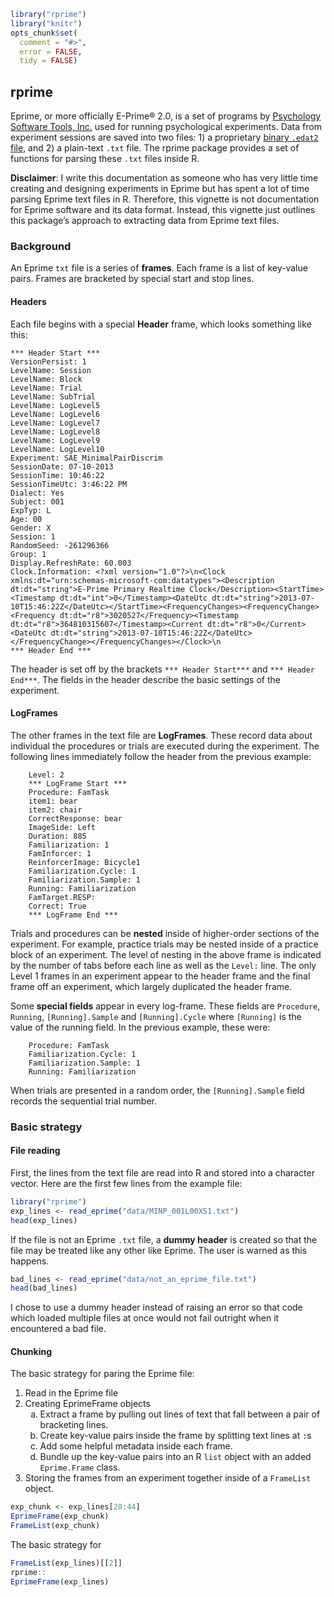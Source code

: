 <!-- %\VignetteEngine{knitr::knitr} %\VignetteIndexEntry{Using rprime} -->

```r
library("rprime")
library("knitr")
opts_chunk$set(
  comment = "#>",
  error = FALSE,
  tidy = FALSE)
```

## rprime

Eprime, or more officially E-Prime® 2.0, is a set of programs by [Psychology Software
Tools, Inc.](http://www.pstnet.com/) used for running psychological
experiments. Data from experiment sessions are saved into two files: 1) a
proprietary [binary `.edat2`
file](http://www.pstnet.com/support/kb.asp?TopicID=3149), and 2) a plain-text
`.txt` file. The rprime package provides a set of functions for parsing these
`.txt` files inside R.

**Disclaimer**: I write this documentation as someone who has very little time
creating and designing experiments in Eprime but has spent a lot of time
parsing Eprime text files in R. Therefore, this vignette is not documentation
for Eprime software and its data format. Instead, this vignette just outlines
this package's approach to extracting data from Eprime text files.


### Background

An Eprime `txt` file is a series of **frames**. Each frame is a list of
key-value pairs. Frames are bracketed by special start and stop lines.

#### Headers

Each file begins with a special **Header** frame, which looks something like
this:

```
*** Header Start ***
VersionPersist: 1
LevelName: Session
LevelName: Block
LevelName: Trial
LevelName: SubTrial
LevelName: LogLevel5
LevelName: LogLevel6
LevelName: LogLevel7
LevelName: LogLevel8
LevelName: LogLevel9
LevelName: LogLevel10
Experiment: SAE_MinimalPairDiscrim
SessionDate: 07-10-2013
SessionTime: 10:46:22
SessionTimeUtc: 3:46:22 PM
Dialect: Yes
Subject: 001
ExpTyp: L
Age: 00
Gender: X
Session: 1
RandomSeed: -261296366
Group: 1
Display.RefreshRate: 60.003
Clock.Information: <?xml version="1.0"?>\n<Clock xmlns:dt="urn:schemas-microsoft-com:datatypes"><Description dt:dt="string">E-Prime Primary Realtime Clock</Description><StartTime><Timestamp dt:dt="int">0</Timestamp><DateUtc dt:dt="string">2013-07-10T15:46:22Z</DateUtc></StartTime><FrequencyChanges><FrequencyChange><Frequency dt:dt="r8">3020527</Frequency><Timestamp dt:dt="r8">364810315607</Timestamp><Current dt:dt="r8">0</Current><DateUtc dt:dt="string">2013-07-10T15:46:22Z</DateUtc></FrequencyChange></FrequencyChanges></Clock>\n
*** Header End ***
```

The header is set off by the brackets `*** Header Start***` and `*** Header
End***`. The fields in the header describe the basic settings of the
experiment.

#### LogFrames

The other frames in the text file are **LogFrames**. These record data about
individual the procedures or trials are executed during the experiment. The
following lines immediately follow the header from the previous example:

```
	Level: 2
	*** LogFrame Start ***
	Procedure: FamTask
	item1: bear
	item2: chair
	CorrectResponse: bear
	ImageSide: Left
	Duration: 885
	Familiarization: 1
	FamInforcer: 1
	ReinforcerImage: Bicycle1
	Familiarization.Cycle: 1
	Familiarization.Sample: 1
	Running: Familiarization
	FamTarget.RESP:
	Correct: True
	*** LogFrame End ***
```

Trials and procedures can be **nested** inside of higher-order sections of the
experiment. For example, practice trials may be nested inside of a practice
block of an experiment. The level of nesting in the above frame is indicated by
the number of tabs before each line as well as the `Level: ` line. The only
Level 1 frames in an experiment appear to the header frame and the final frame
off an experiment, which largely duplicated the header frame.

Some **special fields** appear in every log-frame. These fields are
`Procedure`, `Running`, `[Running].Sample` and `[Running].Cycle` where
`[Running]` is the value of the running field. In the previous example, these
were:

```
	Procedure: FamTask
	Familiarization.Cycle: 1
	Familiarization.Sample: 1
	Running: Familiarization
```

When trials are presented in a random order, the `[Running].Sample` field records the sequential trial number. 


### Basic strategy 


#### File reading

First, the lines from the text file are read into R and stored into a character vector. Here are the first few lines from the example file:

```r
library("rprime")
exp_lines <- read_eprime("data/MINP_001L00XS1.txt")
head(exp_lines)
```

If the file is not an Eprime `.txt` file, a **dummy header** is created so that the 
file may be treated like any other like Eprime. The user is warned as this happens.

```r
bad_lines <- read_eprime("data/not_an_eprime_file.txt")
head(bad_lines)
```

I chose to use a dummy header instead of raising an error so that code which loaded 
multiple files at once would not fail outright when it encountered a bad file.


#### Chunking

The basic strategy for paring the Eprime file: 

1. Read in the Eprime file
2. Creating EprimeFrame objects
    a. Extract a frame by pulling out lines of text that fall between a pair of 
       bracketing lines.
    b. Create key-value pairs inside the frame by splitting text lines at `:`s 
    c. Add some helpful metadata inside each frame.
    d. Bundle up the key-value pairs into an R `list` object with an added 
       `Eprime.Frame` class.
3. Storing the frames from an experiment together inside of a `FrameList` object.

```r


exp_chunk <- exp_lines[28:44]
EprimeFrame(exp_chunk)
FrameList(exp_chunk)
```


The basic strategy for

```r
FrameList(exp_lines)[[2]]
rprime::
EprimeFrame(exp_lines)
```


